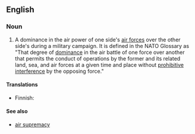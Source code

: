 ==English==

===Noun===
{{en-noun|head=[[air]] [[superiority]]|air superiorities}}

# {{context|warfare}} A dominance in the air power of one side's [[air force]]s over the other side's during a military campaign. It is defined in the NATO Glossary as "That degree of [[dominance]] in the air battle of one force over another that permits the conduct of operations by the former and its related land, sea, and air forces at a given time and place without [[prohibitive]] [[interference]] by the opposing force." 

====Translations====
{{trans-top|dominance in the air power}}
* Finnish: {{t-|fi|ilmaylivoima}}
{{trans-mid}}
{{trans-bottom}}

====See also====
* [[air supremacy]]